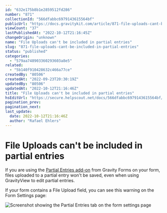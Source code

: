 ```yaml
---
id: "632e175b8b1e2859512fd286"
number: "871"
collectionId: "566dfabbc6979143615564bf"
publicUrl: "https://docs.gravitykit.com/article/871-file-uploads-cant-be-included-in-partial-entries"
viewCount: "37"
lastPublishedAt: "2022-10-12T21:16:45Z"
changeOrigin: "unknown"
name: "File Uploads can't be included in partial entries"
slug: "871-file-uploads-cant-be-included-in-partial-entries"
status: "published"
categories: 
  - "579aa748903360293603a8e5"
related: 
  - "5b140f910428632c466a77ce"
createdBy: "80506"
createdAt: "2022-09-23T20:30:19Z"
updatedBy: "80506"
updatedAt: "2022-10-12T21:16:46Z"
title: "File Uploads can't be included in partial entries"
hsEditUrl: "https://secure.helpscout.net/docs/566dfabbc6979143615564bf/article/632e175b8b1e2859512fd286"
pagination_prev: 
pagination_next: 
last_update:
  date: 2022-10-12T21:16:46Z
  author: "Rafael Ehlers"
---
```


# File Uploads can't be included in partial entries

If you are using the [Partial Entries add-on](https://www.gravityforms.com/add-ons/partial-entries/) from Gravity Forms on your form, files uploaded to a partial entry won't be saved, even when using GravityView to edit partial entries.

If your form contains a File Upload field, you can see this warning on the Form Settings page:

![Screenshot showing the Partial Entries tab on the form settings page](https://s3.amazonaws.com/helpscout.net/docs/assets/54c58489e4b051242988532c/images/632e17ca897d4809473f2d28/file-Kvr0tXwOeF.png)
